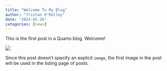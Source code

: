 ```yaml
---
title: "Welcome To My Blog"
author: "Tristan O'Malley"
date: "2023-02-26"
categories: [news]
---
```


This is the first post in a Quarto blog. Welcome!

![](thumbnail.jpg)

Since this post doesn't specify an explicit `image`, the first image in the post will be used in the listing page of posts.
